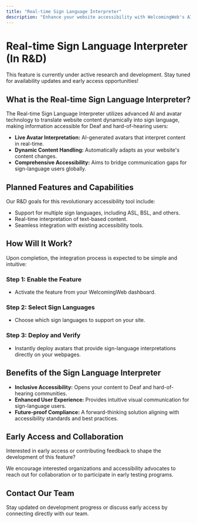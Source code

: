 ---
title: "Real-time Sign Language Interpreter"
description: "Enhance your website accessibility with WelcomingWeb's AI-powered real-time sign language interpreter (currently in R&D)."
---


# Real-time Sign Language Interpreter (In R&D)

<Callout type="important">
This feature is currently under active research and development. Stay tuned for availability updates and early access opportunities!
</Callout>

## What is the Real-time Sign Language Interpreter?

The Real-time Sign Language Interpreter utilizes advanced AI and avatar technology to translate website content dynamically into sign language, making information accessible for Deaf and hard-of-hearing users:

- **Live Avatar Interpretation:** AI-generated avatars that interpret content in real-time.
- **Dynamic Content Handling:** Automatically adapts as your website's content changes.
- **Comprehensive Accessibility:** Aims to bridge communication gaps for sign-language users globally.

## Planned Features and Capabilities

Our R&D goals for this revolutionary accessibility tool include:

- Support for multiple sign languages, including ASL, BSL, and others.
- Real-time interpretation of text-based content.
- Seamless integration with existing accessibility tools.

## How Will It Work?

Upon completion, the integration process is expected to be simple and intuitive:

<Steps>

### Step 1: Enable the Feature

- Activate the feature from your WelcomingWeb dashboard.

### Step 2: Select Sign Languages

- Choose which sign languages to support on your site.

### Step 3: Deploy and Verify

- Instantly deploy avatars that provide sign-language interpretations directly on your webpages.

</Steps>

## Benefits of the Sign Language Interpreter

- **Inclusive Accessibility:** Opens your content to Deaf and hard-of-hearing communities.
- **Enhanced User Experience:** Provides intuitive visual communication for sign-language users.
- **Future-proof Compliance:** A forward-thinking solution aligning with accessibility standards and best practices.

## Early Access and Collaboration

<Callout type="info">
Interested in early access or contributing feedback to shape the development of this feature?
</Callout>

We encourage interested organizations and accessibility advocates to reach out for collaboration or to participate in early testing programs.

## Contact Our Team

Stay updated on development progress or discuss early access by connecting directly with our team.

<CTA2
  title="Stay Informed & Participate"
  description="Contact us to learn more about this exciting upcoming feature or to join our early testing community."
  buttonText="Contact Us"
  buttonLink="https://welcomingweb.com/contact"
/>
